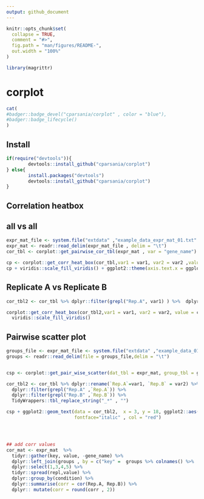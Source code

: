 ```yaml
---
output: github_document
---
```


<!-- README.md is generated from README.Rmd. Please edit that file -->

```r
knitr::opts_chunk$set(
  collapse = TRUE,
  comment = "#>",
  fig.path = "man/figures/README-",
  out.width = "100%"
)
```

```r
library(magrittr)
```
# corplot

<!-- badges: start -->

```r
cat(
#badger::badge_devel("cparsania/corplot" , color = "blue"),
#badger::badge_lifecycle()
)

```
<!-- badges: end -->

## Install 

```r
if(require("devtools")){
        devtools::install_github("cparsania/corplot")
} else{
        install.packages("devtools")
        devtools::install_github("cparsania/corplot")
}

```

## Correlation heatbox 

## all vs all

``` r

expr_mat_file <- system.file("extdata" ,"example_data_expr_mat_01.txt" , package = "corplot")
expr_mat <- readr::read_delim(expr_mat_file , delim = "\t") 
cor_tbl <- corplot::get_pairwise_cor_tbl(expr_mat , var = "gene_name")

cp <- corplot::get_corr_heat_box(cor_tbl,var1 = var1, var2 = var2 ,value = corr) 
cp + viridis::scale_fill_viridis() + ggplot2::theme(axis.text.x = ggplot2::element_text(angle=90))

```

## Replicate A vs Replicate B

```r
cor_tbl2 <- cor_tbl %>% dplyr::filter(grepl("Rep.A", var1) ) %>%  dplyr::filter(grepl("Rep.B", var2) )

corplot::get_corr_heat_box(cor_tbl2,var1 = var1, var2 = var2, value = corr) + 
  viridis::scale_fill_viridis() 

```

## Pairwise scatter plot 

``` r
groups_file <- expr_mat_file <- system.file("extdata" ,"example_data_01_sample_groups.txt" , package = "corplot")
groups <- readr::read_delim(file = groups_file,delim = "\t") 


csp <- corplot::get_pair_wise_scatter(dat_tbl = expr_mat, group_tbl = groups,var_plot = condition, var_plot_group = repl,dat_id = gene_name)

cor_tbl2 <- cor_tbl %>% dplyr::rename(`Rep.A`=var1, `Rep.B` = var2) %>% 
  dplyr::filter(grepl("Rep.A" ,`Rep.A`)) %>%
  dplyr::filter(grepl("Rep.B" ,`Rep.B`)) %>% 
  TidyWrappers::tbl_replace_string("_*" , "")

csp + ggplot2::geom_text(data = cor_tbl2,  x = 3, y = 18, ggplot2::aes(label = paste("r","=",corr , sep = "")) , 
                         fontface="italic" , col = "red")




## add corr values 
cor_mat <- expr_mat  %>%
  tidyr::gather(key, value, -gene_name) %>%
  dplyr::left_join(groups , by = c("key" =  groups %>% colnames() %>% .[1])) %>%
  dplyr::select(1,3,4,5) %>%
  tidyr::spread(repl,value) %>%
  dplyr::group_by(condition) %>%
  dplyr::summarise(corr = cor(Rep.A, Rep.B)) %>% 
  dplyr:: mutate(corr = round(corr , 2))


```





